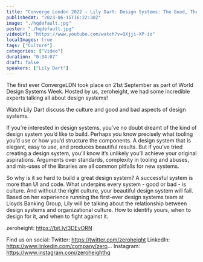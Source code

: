 ```yaml
---
title: "Converge London 2022 - Lily Dart: Design Systems: The Good, The Bad, The Culture"
publishedAt: "2023-06-15T16:22:38Z"
image: "./hqdefault.jpg"
poster: "./hqdefault.jpg"
videoUrl: "https://www.youtube.com/watch?v=QXjji-XP-io"
localImages: true
tags: ["Culture"]
categories: ["Video"]
duration: "0:34:07"
draft: false
speakers: ["Lily Dart"]
---
```


The first ever ConvergeLDN took place on 21st September as part of World Design Systems Week. Hosted by us, zeroheight, we had some incredible experts talking all about design systems!

Watch Lily Dart discuss the culture and good and bad aspects of design systems.

If you’re interested in design systems, you’ve no doubt dreamt of the kind of design system you’d like to build. Perhaps you know precisely what tooling you’d use or how you’d structure the components. A design system that is elegant, easy to use, and produces beautiful results. But if you’ve tried creating a design system, you’ll know it’s unlikely you’ll achieve your original aspirations. Arguments over standards, complexity in tooling and abuses, and mis-uses of the libraries are all common pitfalls for new systems.

So why is it so hard to build a great design system? A successful system is more than UI and code. What underpins every system - good or bad - is culture. And without the right culture, your beautiful design system will fail. Based on her experience running the first-ever design systems team at Lloyds Banking Group, Lily will be talking about the relationship between design systems and organizational culture. How to identify yours, when to design for it, and when to fight against it.

zeroheight: https://bit.ly/3DEvORN

Find us on social:
Twitter: https://twitter.com/zeroheight
LinkedIn: https://www.linkedin.com/company/zero...
Instagram: https://www.instagram.com/zeroheighthq
